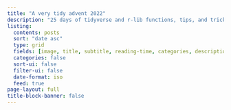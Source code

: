 ```yaml
---
title: "A very tidy advent 2022"
description: "25 days of tidyverse and r-lib functions, tips, and tricks."
listing:
  contents: posts
  sort: "date asc"
  type: grid
  fields: [image, title, subtitle, reading-time, categories, description, date]
  categories: false
  sort-ui: false
  filter-ui: false
  date-format: iso
  feed: true
page-layout: full
title-block-banner: false
---
```

